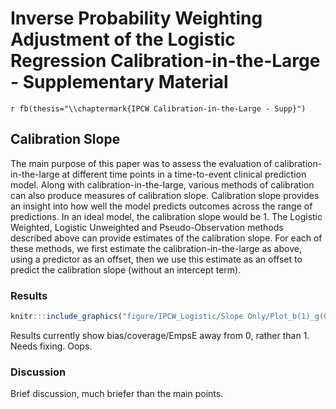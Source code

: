 
# Inverse Probability Weighting Adjustment of the Logistic Regression Calibration-in-the-Large - Supplementary Material {#chap-IPCW-logistic-supp}
`r fb(thesis="\\chaptermark{IPCW Calibration-in-the-Large - Supp}")`
<script src="https://hypothes.is/embed.js" async></script>

## Calibration Slope

The main purpose of this paper was to assess the evaluation of calibration-in-the-large at different time points in a time-to-event clinical prediction model. Along with calibration-in-the-large, various methods of calibration can also produce measures of calibration slope. Calibration slope provides an insight into how well the model predicts outcomes across the range of predictions. In an ideal model, the calibration slope would be 1. The Logistic Weighted, Logistic Unweighted and Pseudo-Observation methods described above can provide estimates of the calibration slope. For each of these methods, we first estimate the calibration-in-the-large as above, using a predictor as an offset, then we use this estimate as an offset to predict the calibration slope (without an intercept term).

### Results


```r
knitr:::include_graphics("figure/IPCW_Logistic/Slope Only/Plot_b(1)_g(0)_e(0.5)_M(Bias).png")
```

Results currently show bias/coverage/EmpsE away from 0, rather than 1. Needs fixing. Oops.

### Discussion

Brief discussion, much briefer than the main points.




